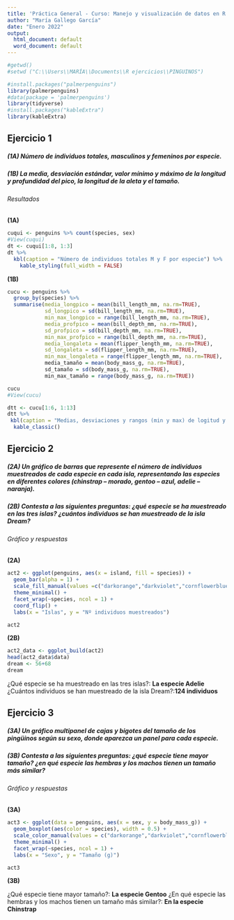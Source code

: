 ```yaml
---
title: 'Práctica General - Curso: Manejo y visualización de datos en R'
author: "María Gallego García"
date: "Enero 2022"
output:
  html_document: default
  word_document: default
---
```

```r
#getwd()
#setwd ("C:\\Users\\MARÍA\\Documents\\R ejercicios\\PINGUINOS")

#install.packages("palmerpenguins")
library(palmerpenguins)
#data(package = 'palmerpenguins')
library(tidyverse)
#install.packages("kableExtra")
library(kableExtra)
```

## Ejercicio 1
##### (1A) Número de individuos totales, masculinos y femeninos por especie. 
##### (1B) La media, desviación estándar, valor mínimo y máximo de la longitud y profundidad del pico, la longitud de la aleta y el tamaño.
###### Resultados

**(1A)**

```r
cuqui <- penguins %>% count(species, sex)
#View(cuqui)
dt <- cuqui[1:8, 1:3]
dt %>%
  kbl(caption = "Número de individuos totales M y F por especie") %>% 
    kable_styling(full_width = FALSE)
```

**(1B)**

```r
cucu <- penguins %>% 
  group_by(species) %>% 
  summarise(media_longpico = mean(bill_length_mm, na.rm=TRUE), 
            sd_longpico = sd(bill_length_mm, na.rm=TRUE),
            min_max_longpico = range(bill_length_mm, na.rm=TRUE),
            media_profpico = mean(bill_depth_mm, na.rm=TRUE), 
            sd_profpico = sd(bill_depth_mm, na.rm=TRUE), 
            min_max_profpico = range(bill_depth_mm, na.rm=TRUE),
            media_longaleta = mean(flipper_length_mm, na.rm=TRUE), 
            sd_longaleta = sd(flipper_length_mm, na.rm=TRUE),
            min_max_longaleta = range(flipper_length_mm, na.rm=TRUE),
            media_tamaño = mean(body_mass_g, na.rm=TRUE), 
            sd_tamaño = sd(body_mass_g, na.rm=TRUE),
            min_max_tamaño = range(body_mass_g, na.rm=TRUE))

cucu
#View(cucu)
```
```r
dtt <- cucu[1:6, 1:13]
dtt %>% 
 kbl(caption = "Medias, desviaciones y rangos (min y max) de logitud y profundidad pico, longitud aleta y tamaño") %>% 
  kable_classic()
```

## Ejercicio 2
##### (2A) Un gráfico de barras que represente el número de individuos muestreados de cada especie en cada isla, representando las especies en diferentes colores (chinstrap – morado, gentoo – azul, adelie – naranja). 
##### (2B) Contesta a las siguientes preguntas: ¿qué especie se ha muestreado en las tres islas? ¿cuántos individuos se han muestreado de la isla Dream?
###### Gráfico y respuestas

**(2A)**

```r
act2 <- ggplot(penguins, aes(x = island, fill = species)) +
  geom_bar(alpha = 1) +
  scale_fill_manual(values =c("darkorange","darkviolet","cornflowerblue"))+
  theme_minimal() +
  facet_wrap(~species, ncol = 1) +
  coord_flip() + 
  labs(x = "Islas", y = "Nº individuos muestreados")

act2
```

**(2B)**

```r
act2_data <- ggplot_build(act2)
head(act2_data$data)
dream <- 56+68
dream
```

¿Qué especie se ha muestreado en las tres islas?: **La especie Adelie**
¿Cuántos individuos se han muestreado de la isla Dream?:**124 individuos**

## Ejercicio 3
##### (3A) Un gráfico multipanel de cajas y bigotes del tamaño de los pingüinos según su sexo, donde aparezca un panel para cada especie. 
##### (3B) Contesta a las siguientes preguntas: ¿qué especie tiene mayor tamaño? ¿en qué especie las hembras y los machos tienen un tamaño más similar?
###### Gráfico y respuestas

**(3A)**

```r
act3 <- ggplot(data = penguins, aes(x = sex, y = body_mass_g)) +
  geom_boxplot(aes(color = species), width = 0.5) +
  scale_color_manual(values = c("darkorange","darkviolet","cornflowerblue")) +
  theme_minimal() +
  facet_wrap(~species, ncol = 1) +
  labs(x = "Sexo", y = "Tamaño (g)")

act3
```

**(3B)**

¿Qué especie tiene mayor tamaño?: **La especie Gentoo**
¿En qué especie las hembras y los machos tienen un tamaño más similar?: **En la especie Chinstrap**
